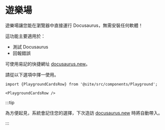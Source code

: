 # 遊樂場

遊樂場讓您能在瀏覽器中直接運行 Docusaurus，無需安裝任何軟體！

這功能主要適用於：

- 測試 Docusaurus
- 回報錯誤

可使用易記的快捷網址 [docusaurus.new](https://docusaurus.new)。

請從以下選項中擇一使用。

```mdx-code-block
import {PlaygroundCardsRow} from '@site/src/components/Playground';

<PlaygroundCardsRow />
```

:::tip

為方便起見，系統會記住您的選擇，下次造訪 [docusaurus.new](https://docusaurus.new) 時將自動帶入。

:::